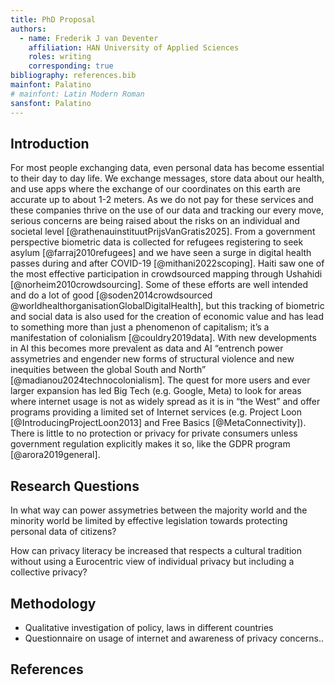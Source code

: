 ```yaml
---
title: PhD Proposal
authors:
  - name: Frederik J van Deventer
    affiliation: HAN University of Applied Sciences
    roles: writing
    corresponding: true
bibliography: references.bib
mainfont: Palatino
# mainfont: Latin Modern Roman
sansfont: Palatino
---
```


## Introduction

For most people exchanging data, even personal data has become essential to their day to day life. We exchange messages, store data about our health, and use apps where the exchange of our coordinates on this earth are accurate up to about 1-2 meters. As we do not pay for these services and these companies thrive on the use of our data and tracking our every move, serious concerns are being raised about the risks on an individual and societal level [@rathenauinstituutPrijsVanGratis2025]. From a government perspective biometric data is collected for refugees registering to seek asylum [@farraj2010refugees] and we have seen a surge in digital health passes during and after COVID-19 [@mithani2022scoping]. Haiti saw one of the most effective participation in crowdsourced mapping through Ushahidi [@norheim2010crowdsourcing]. Some of these efforts are well intended and do a lot of good [@soden2014crowdsourced @worldhealthorganisationGlobalDigitalHealth], but this tracking of biometric and social data is also used for the creation of economic value and has lead to something more than just a phenomenon of capitalism; it's a manifestation of colonialism [@couldry2019data]. With new developments in AI this becomes more prevalent as data and AI "entrench power assymetries and engender new forms of structural violence and new inequities between the global South and North" [@madianou2024technocolonialism]. The quest for more users and ever larger expansion has led Big Tech (e.g. Google, Meta) to look for areas where internet usage is not as widely spread as it is in "the West" and offer programs providing a limited set of Internet services (e.g. Project Loon [@IntroducingProjectLoon2013] and Free Basics [@MetaConnectivity]). There is little to no protection or privacy for private consumers unless government regulation explicitly makes it so, like the GDPR program [@arora2019general].

<!-- Third parties are becoming an integral part of government policy to deal with the process of data collection and analysis [@johnson2023owns]. -->
<!-- 
> Most countries outside the West have lax or no privacy laws (Taylor, Floridi, and van der Sloot 2016). Brazil passed its first privacy laws in 2014, while India passed some in 2017. - [@arora2019general]

__governance__ __legislation__ -->

## Research Questions

In what way can power assymetries between the majority world and the minority world be limited by effective legislation towards protecting personal data of citizens?

How can privacy literacy be increased that respects a cultural tradition without using a Eurocentric view of individual privacy but including a collective privacy?


## Methodology

- Qualitative investigation of policy, laws in different countries
- Questionnaire on usage of internet and awareness of privacy concerns..


## References
